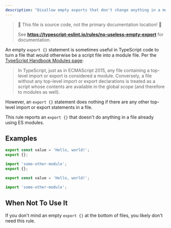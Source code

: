 ---
description: "Disallow empty exports that don't change anything in a module file."
---


> 🛑 This file is source code, not the primary documentation location! 🛑
>
> See **https://typescript-eslint.io/rules/no-useless-empty-export** for documentation.

An empty `export {}` statement is sometimes useful in TypeScript code to turn a file that would otherwise be a script file into a module file.
Per the [TypeScript Handbook Modules page](https://www.typescriptlang.org/docs/handbook/modules.html):

> In TypeScript, just as in ECMAScript 2015, any file containing a top-level import or export is considered a module.
> Conversely, a file without any top-level import or export declarations is treated as a script whose contents are available in the global scope (and therefore to modules as well).

However, an `export {}` statement does nothing if there are any other top-level import or export statements in a file.

This rule reports an `export {}` that doesn't do anything in a file already using ES modules.

## Examples

<Tabs>
<TabItem value="❌ Incorrect">

```ts
export const value = 'Hello, world!';
export {};
```

```ts
import 'some-other-module';
export {};
```

</TabItem>
<TabItem value="✅ Correct">

```ts
export const value = 'Hello, world!';
```

```ts
import 'some-other-module';
```

</TabItem>
</Tabs>

## When Not To Use It

If you don't mind an empty `export {}` at the bottom of files, you likely don't need this rule.
